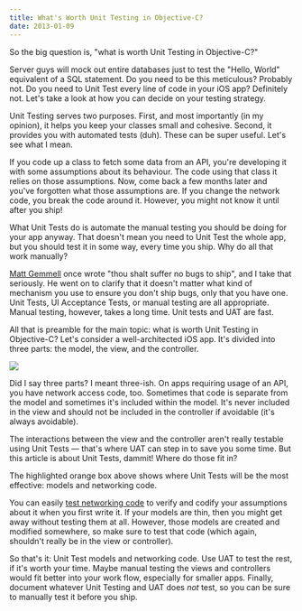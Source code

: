 ```yaml
---
title: What's Worth Unit Testing in Objective-C?
date: 2013-01-09
---
```



So the big question is, "what is worth Unit Testing in Objective-C?"

Server guys will mock out entire databases just to test the "Hello, World" equivalent of a SQL statement. Do you need to be this meticulous? Probably not. Do you need to Unit Test every line of code in your iOS app? Definitely not. Let's take a look at how you can decide on your testing strategy.

Unit Testing serves two purposes. First, and most importantly (in my opinion), it helps you keep your classes small and cohesive. Second, it provides you with automated tests (duh). These can be super useful. Let's see what I mean.

If you code up a class to fetch some data from an API, you're developing it with some assumptions about its behaviour. The code using that class it relies on those assumptions. Now, come back a few months later and you've forgotten what those assumptions are. If you change the network code, you break the code around it. However, you might not know it until after you ship!

What Unit Tests do is automate the manual testing you should be doing for your app anyway. That doesn't mean you need to Unit Test the whole app, but you should test it in some way, every time you ship. Why do all that work manually?

[Matt Gemmell](http://mattgemmell.com/2012/05/24/api-design/) once wrote "thou shalt suffer no bugs to ship", and I take that seriously. He went on to clarify that it doesn't matter what kind of mechanism you use to ensure you don't ship bugs, only that you have one. Unit Tests, UI Acceptance Tests, or manual testing are all appropriate. Manual testing, however, takes a long time. Unit tests and UAT are fast.

All that is preamble for the main topic: what is worth Unit Testing in Objective-C? Let's consider a well-architected iOS app. It's divided into three parts: the model, the view, and the controller.

![](426D1328D1E744999A88979FAF12C2C2.png)

Did I say three parts? I meant three-ish. On apps requiring usage of an API, you have network access code, too. Sometimes that code is separate from the model and sometimes it's included within the model. It's never included in the view and should not be included in the controller if avoidable (it's always avoidable).

The interactions between the view and the controller aren't really testable using Unit Tests — that's where UAT can step in to save you some time. But this article is about Unit Tests, dammit! Where do those fit in?

The highlighted orange box above shows where Unit Tests will be the most effective: models and networking code.

You can easily [test networking code](/blog/your-first-objective-c-unit-test-with-ocmock/) to verify and codify your assumptions about it when you first write it. If your models are thin, then you might get away without testing them at all. However, those models are created and modified somewhere, so make sure to test that code (which again, shouldn't really be in the view or controller).

So that's it: Unit Test models and networking code. Use UAT to test the rest, if it's worth your time. Maybe manual testing the views and controllers would fit better into your work flow, especially for smaller apps. Finally, document whatever Unit Testing and UAT does _not_ test, so you can be sure to manually test it before you ship.


  